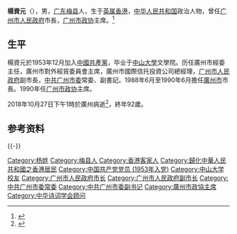 '''楊資元'''（{{bd|1928年|4月|2018年|10月27日|catIdx=Yang}}），男，[[廣東省|广东]][[梅縣區|梅县]]人，生于[[英属香港|英属香港]]，[[中华人民共和国|中华人民共和国]]政治人物，曾任[[广州市人民政府|广州市人民政府]]市長，[[广州市政协|广州市政协]]主席。<ref>{{Cite web|url=https://www.gzzx.gov.cn/rdzt/SixtyAnniversary/wyfc/200911/t20091126_55790.htm|title=杨资元|accessdate=2018-10-30|work=广州市政协|archive-date=2018-10-30|archive-url=https://web.archive.org/web/20181030090712/https://www.gzzx.gov.cn/rdzt/SixtyAnniversary/wyfc/200911/t20091126_55790.htm|dead-url=no}}</ref>

== 生平 ==
楊資元於1953年12月加入[[中國共產黨|中國共產黨]]，毕业于[[中山大學|中山大學]]文學院。历任廣州市經委主任，廣州市對外經貿委員會主席，廣州市國際信托投資公司總經理，[[广州市人民政府|广州市人民政府]]副市長，[[中共广州市委|中共广州市委]]常委、副書記。1988年6月至1990年6月擔任[[廣州市|廣州市]]市長。1990年任[[广州市政协|广州市政协]]主席。

2018年10月27日下午1時於廣州病逝<ref>{{Cite web |url=http://www2.hkej.com/instantnews/articlePrint/id/1978886 |title=廣州前市長楊資元逝世 終年92歲 |accessdate=2018-10-30 |work=[[信報|信報]] |archive-date=2018-11-08 |archive-url=https://web.archive.org/web/20181108065659/http://www2.hkej.com/instantnews/articlePrint/id/1978886 |dead-url=no }}</ref>，終年92歲。

== 参考资料 ==
{{reflist}}

{{-}}
{{start box}}
{{s-gov|prc}}
{{s-before|[[朱森林_(政治人物)|朱森林]]}}
{{s-title|[[广州市人民政府|广州市人民政府]]市長|1988年－1990年}}
{{s-after|[[黎子流|黎子流]]}}
{{end box}}

{{广州市市长}}
{{中华人民共和国广州市正职领导人|nocat}}
{{Navboxes
| title  = 杨资元在[[中华诗词学会|中华诗词学会]]的职务
| list1  =
{{中华诗词学会第一届理事会}}
{{中华诗词学会第二届理事会}}
{{中华诗词学会第三届理事会}}
{{中华诗词学会第四届理事会}}
}}

{{Authority control}}
{{DEFAULTSORT:Yang杨资元}}
[[Category:杨姓|Category:杨姓]]
[[Category:梅县人|Category:梅县人]]
[[Category:香港客家人|Category:香港客家人]]
[[Category:歸化中華人民共和國之香港居民|Category:歸化中華人民共和國之香港居民]]
[[Category:中国共产党党员_(1953年入党)|Category:中国共产党党员 (1953年入党)]]
[[Category:中山大学校友|Category:中山大学校友]]
[[Category:广州市人民政府市长|Category:广州市人民政府市长]]
[[Category:广州市人民政府副市长|Category:广州市人民政府副市长]]
[[Category:中共广州市委常委|Category:中共广州市委常委]]
[[Category:中共广州市委副书记|Category:中共广州市委副书记]]
[[Category:廣州市政協主席|Category:廣州市政協主席]]
[[Category:中华诗词学会顾问|Category:中华诗词学会顾问]]